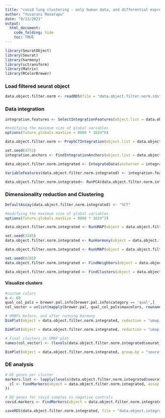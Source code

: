 ```yaml
---
title: "covid lung clustering - only human data, and differential expression analysis"
author: "Yuvarani Masarapu"
date: "9/13/2021"
output: 
  html_document:
    code_folding: hide
    toc: TRUE
---
```


```r
library(SeuratObject)
library(Seurat)
library(harmony)
library(sctransform)
library(Matrix)
library(RColorBrewer)
```

### Load filtered seurat object
```r
data.object.filter.norm <- readRDS(file = "data.object.filter.norm.rds")
```

### Data integration
```r
integration.features <- SelectIntegrationFeatures(object.list = data.object.filter.norm, nfeatures = 10000)

#modifying the maximum size of global variables
options(future.globals.maxSize = 8000 * 1024^8)

data.object.filter.norm <- PrepSCTIntegration(object.list = data.object.filter.norm, anchor.features = integration.features, verbose = FALSE)

set.seed(4751)
integration.anchors <- FindIntegrationAnchors(object.list = data.object.filter.norm, normalization.method = "SCT", anchor.features = integration.features, verbose = FALSE, reference = 1) #reference with sample 1 to save computational time and complexity

data.object.filter.norm.integrated <- IntegrateData(anchorset = integration.anchors, normalization.method = "SCT", verbose = FALSE)

VariableFeatures(data.object.filter.norm.integrated) <- integration.features

data.object.filter.norm.integrated<- RunPCA(data.object.filter.norm.integrated, assay = "SCT", verbose = FALSE, features = integration.features, npcs = 50, reduction.name = "pca_before_harmony", seed.use = 58291)
```

### Dimensionality reduction and Clustering

```r
DefaultAssay(data.object.filter.norm.integrated) <- "SCT"

#modifying the maximum size of global variables
options(future.globals.maxSize = 8000 * 1024^2)

data.object.filter.norm.integrated <- RunUMAP(object = data.object.filter.norm.integrated, dims = 1:35, assay = "SCT", seed.use = 3471, reduction = "pca_before_harmony", reduction.name = "umap_before_harmony") #35 contributing PCs chosen for further analysis

set.seed(3185)
data.object.filter.norm.integrated <- RunHarmony(object = data.object.filter.norm.integrated, group.by.vars = c("slide_id"), theta = c(2), assay.use = "SCT", reduction = "pca_before_harmony", dims.use = 1:35, plot_convergence = T, verbose = F, reduction.save = "harmony_sid", max.iter.harmony = 25)

data.object.filter.norm.integrated <- RunUMAP(object = data.object.filter.norm.integrated, assay.use = "SCT", reduction = "harmony_sid", dims = 1:35, seed.use = 5147, reduction.name = "umap_after_harmony")

set.seed(6785)
data.object.filter.norm.integrated <- FindNeighbors(object = data.object.filter.norm.integrated, assay = "SCT", dims = 1:35, k.param = 23, graph.name = "graph_afterHarmony", reduction = "harmony_sid")

data.object.filter.norm.integrated <- FindClusters(object = data.object.filter.norm.integrated, pc.use = 1:35, resolution = 0.4, save.SNN = T, do.sparse = T, graph.name = "graph_afterHarmony", random.seed = 39152, group.singletons = TRUE)
```

#### Visualize clusters
```r
#custom colors
n <- 60
qual_col_pals = brewer.pal.info[brewer.pal.info$category == 'qual',]
col_vector = unlist(mapply(brewer.pal, qual_col_pals$maxcolors, rownames(qual_col_pals)))

# UMAPs before, and after running Harmony
DimPlot(object = data.object.filter.norm.integrated, reduction = "umap_before_harmony", group.by = "section_id", cols = col_vector, pt.size = 1, label = T) + ggtitle("Before Harmony")

DimPlot(object = data.object.filter.norm.integrated, reduction = "umap_after_harmony", group.by = "section_id", cols = col_vector, pt.size = 1, label = T) + ggtitle("After Harmony")

# Final clusters in UMAP plot
names(col_vector) <- (levels(data.object.filter.norm.integrated$seurat_clusters))

DimPlot(object = data.object.filter.norm.integrated, group.by = "seurat_clusters", reduction = "umap_after_harmony", label = T, pt.size = 0.2, cols = col_vector[1:6]) + ggtitle("Seurat clusters distribution in UMAP")
```


### DE analysis
```r
# DE genes per cluster
markers.list <- lapply(levels(data.object.filter.norm.integrated$seurat_clusters), function(cl){
  cl <- FindMarkers(object = data.object.filter.norm.integrated, assay = "SCT", ident.1 = cl, ident.2 = NULL, test.use = "wilcox", min.cells.group = 2, random.seed = 47)
})

# DE genes for covid samples vs negative controls
covid.markers <- FindMarkers(object = data.object.filter.norm.integrated, assay = "SCT", ident.1 = c("covid"), ident.2 = c("control"), test.use = "wilcox", min.cells.group = 2, random.seed = 47, group.by = "sample_type")
```

```r
saveRDS(data.object.filter.norm.integrated, file = "data.object.integrated.rds")
```


